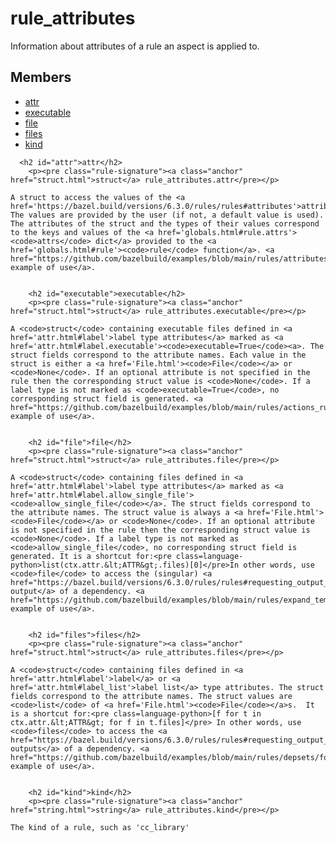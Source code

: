 <html devsite>
<head>
  <meta name="project_path" value="/_project.yaml">
  <meta name="book_path" value="/versions/6.3.0/_book.yaml">
</head>
<body>

<h1 class="page-title" id="modules.rule_attributes">rule_attributes</h1>

<!-- {% raw %} -->

Information about attributes of a rule an aspect is applied to.

<h2>Members</h2>
<ul>
    <li>
    <a href="#attr">attr</a>
  </li>
      <li>
    <a href="#executable">executable</a>
  </li>
      <li>
    <a href="#file">file</a>
  </li>
      <li>
    <a href="#files">files</a>
  </li>
      <li>
    <a href="#kind">kind</a>
  </li>
  </ul>

      <h2 id="attr">attr</h2>
        <p><pre class="rule-signature"><a class="anchor" href="struct.html">struct</a> rule_attributes.attr</pre></p>

    A struct to access the values of the <a href='https://bazel.build/versions/6.3.0/rules/rules#attributes'>attributes</a>. The values are provided by the user (if not, a default value is used). The attributes of the struct and the types of their values correspond to the keys and values of the <a href='globals.html#rule.attrs'><code>attrs</code> dict</a> provided to the <a href='globals.html#rule'><code>rule</code> function</a>. <a href="https://github.com/bazelbuild/examples/blob/main/rules/attributes/printer.bzl">See example of use</a>.


        <h2 id="executable">executable</h2>
        <p><pre class="rule-signature"><a class="anchor" href="struct.html">struct</a> rule_attributes.executable</pre></p>

    A <code>struct</code> containing executable files defined in <a href='attr.html#label'>label type attributes</a> marked as <a href='attr.html#label.executable'><code>executable=True</code><a>. The struct fields correspond to the attribute names. Each value in the struct is either a <a href='File.html'><code>File</code></a> or <code>None</code>. If an optional attribute is not specified in the rule then the corresponding struct value is <code>None</code>. If a label type is not marked as <code>executable=True</code>, no corresponding struct field is generated. <a href="https://github.com/bazelbuild/examples/blob/main/rules/actions_run/execute.bzl">See example of use</a>.


        <h2 id="file">file</h2>
        <p><pre class="rule-signature"><a class="anchor" href="struct.html">struct</a> rule_attributes.file</pre></p>

    A <code>struct</code> containing files defined in <a href='attr.html#label'>label type attributes</a> marked as <a href='attr.html#label.allow_single_file'><code>allow_single_file</code></a>. The struct fields correspond to the attribute names. The struct value is always a <a href='File.html'><code>File</code></a> or <code>None</code>. If an optional attribute is not specified in the rule then the corresponding struct value is <code>None</code>. If a label type is not marked as <code>allow_single_file</code>, no corresponding struct field is generated. It is a shortcut for:<pre class=language-python>list(ctx.attr.&lt;ATTR&gt;.files)[0]</pre>In other words, use <code>file</code> to access the (singular) <a href="https://bazel.build/versions/6.3.0/rules/rules#requesting_output_files">default output</a> of a dependency. <a href="https://github.com/bazelbuild/examples/blob/main/rules/expand_template/hello.bzl">See example of use</a>.


        <h2 id="files">files</h2>
        <p><pre class="rule-signature"><a class="anchor" href="struct.html">struct</a> rule_attributes.files</pre></p>

    A <code>struct</code> containing files defined in <a href='attr.html#label'>label</a> or <a href='attr.html#label_list'>label list</a> type attributes. The struct fields correspond to the attribute names. The struct values are <code>list</code> of <a href='File.html'><code>File</code></a>s.  It is a shortcut for:<pre class=language-python>[f for t in ctx.attr.&lt;ATTR&gt; for f in t.files]</pre> In other words, use <code>files</code> to access the <a href="https://bazel.build/versions/6.3.0/rules/rules#requesting_output_files">default outputs</a> of a dependency. <a href="https://github.com/bazelbuild/examples/blob/main/rules/depsets/foo.bzl">See example of use</a>.


        <h2 id="kind">kind</h2>
        <p><pre class="rule-signature"><a class="anchor" href="string.html">string</a> rule_attributes.kind</pre></p>

    The kind of a rule, such as 'cc_library'



</body>
</html>

<!-- {% endraw %} -->
